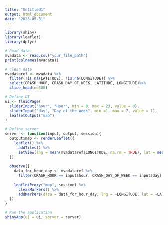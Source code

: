 ```yaml
---
title: "Untitled1"
output: html_document
date: "2023-05-31"
---
```



```r
library(shiny)
library(leaflet)
library(dplyr)

# Read data
mvadata <- read.csv("your_file_path")
print(colnames(mvadata))

# Clean data
mvadataref <- mvadata %>%
  filter(!is.na(LATITUDE), !is.na(LONGITUDE)) %>%
  select(CRASH_HOUR, CRASH_DAY_OF_WEEK, LATITUDE, LONGITUDE)%>%
  slice_head(n=500)

# Define UI
ui <- fluidPage(
  sliderInput("hour", "Hour", min = 0, max = 23, value = 0),
  sliderInput("day", "Day of the Week", min =1, max = 7, value = 1),
  leafletOutput("map")
)

# Define server
server <- function(input, output, session){
  output$map <- renderLeaflet({
    leaflet() %>%
      addTiles() %>%
      setView(lng = mean(mvadataref$LONGITUDE, na.rm = TRUE), lat = mean(mvadataref$LATITUDE, na.rm = TRUE), zoom = 10)
  })
  
  observe({
    data_for_hour_day <- mvadataref %>% 
      filter(CRASH_HOUR == input$hour, CRASH_DAY_OF_WEEK == input$day)  
    
    leafletProxy("map", session) %>%
      clearMarkers() %>%
      addMarkers(data = data_for_hour_day, lng = ~LONGITUDE, lat = ~LATITUDE, popup = paste("Hour in military format:", data_for_hour_day$CRASH_HOUR, "<br>Day of the week:", data_for_hour_day$CRASH_DAY_OF_WEEK))
  })
}

# Run the application 
shinyApp(ui = ui, server = server)


```